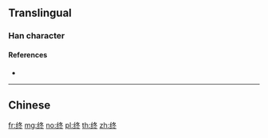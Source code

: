 {{character info/new}}
{{also|終}}
==Translingual==

===Han character===
{{Han char|rn=120|rad=纟|as=05|sn=8|four=|canj=VMHEY|ids=⿰纟冬}}

====References====
* {{Han ref|kx=0944.251|hdz=53385.010|uh=7EC8|ud=32456}}

----

==Chinese==
{{zh-see|終}}

[[fr:终]]
[[mg:终]]
[[no:终]]
[[pl:终]]
[[th:终]]
[[zh:终]]